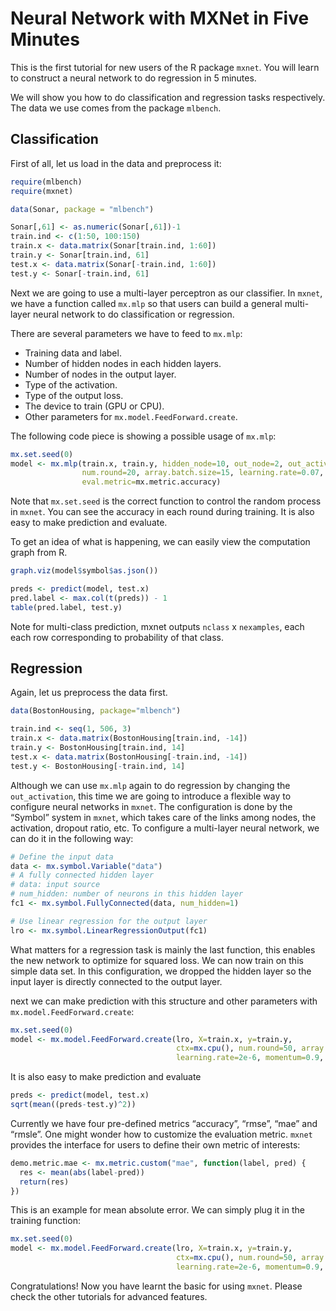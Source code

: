 Neural Network with MXNet in Five Minutes
=============================================

This is the first tutorial for new users of the R package `mxnet`. You will learn to construct a neural network to do regression in 5 minutes.

We will show you how to do classification and regression tasks respectively. The data we use comes from the package `mlbench`.

## Classification

First of all, let us load in the data and preprocess it:

```r
require(mlbench)
require(mxnet)

data(Sonar, package = "mlbench")

Sonar[,61] <- as.numeric(Sonar[,61])-1
train.ind <- c(1:50, 100:150)
train.x <- data.matrix(Sonar[train.ind, 1:60])
train.y <- Sonar[train.ind, 61]
test.x <- data.matrix(Sonar[-train.ind, 1:60])
test.y <- Sonar[-train.ind, 61]
```

Next we are going to use a multi-layer perceptron as our classifier. In `mxnet`, we have a function called `mx.mlp` so that users can build a general multi-layer neural network to do classification or regression.

There are several parameters we have to feed to `mx.mlp`:

- Training data and label.
- Number of hidden nodes in each hidden layers.
- Number of nodes in the output layer.
- Type of the activation.
- Type of the output loss.
- The device to train (GPU or CPU).
- Other parameters for `mx.model.FeedForward.create`.

The following code piece is showing a possible usage of `mx.mlp`:

```r
mx.set.seed(0)
model <- mx.mlp(train.x, train.y, hidden_node=10, out_node=2, out_activation="softmax",
                num.round=20, array.batch.size=15, learning.rate=0.07, momentum=0.9, 
                eval.metric=mx.metric.accuracy)
```

Note that `mx.set.seed` is the correct function to control the random process in `mxnet`. You can see the accuracy in each round during training. It is also easy to make prediction and evaluate.

To get an idea of what is happening, we can easily view the computation graph from R.

```r
graph.viz(model$symbol$as.json())
```

```r
preds <- predict(model, test.x)
pred.label <- max.col(t(preds)) - 1
table(pred.label, test.y)
```

Note for multi-class prediction, mxnet outputs `nclass` x `nexamples`, each each row corresponding to probability of that class.

## Regression

Again, let us preprocess the data first.

```r
data(BostonHousing, package="mlbench")

train.ind <- seq(1, 506, 3)
train.x <- data.matrix(BostonHousing[train.ind, -14])
train.y <- BostonHousing[train.ind, 14]
test.x <- data.matrix(BostonHousing[-train.ind, -14])
test.y <- BostonHousing[-train.ind, 14]
```

Although we can use `mx.mlp` again to do regression by changing the `out_activation`, this time we are going to introduce a flexible way to configure neural networks in `mxnet`. The configuration is done by the "Symbol" system in `mxnet`, which takes care of the links among nodes, the activation, dropout ratio, etc. To configure a multi-layer neural network, we can do it in the following way:

```r
# Define the input data
data <- mx.symbol.Variable("data")
# A fully connected hidden layer
# data: input source
# num_hidden: number of neurons in this hidden layer
fc1 <- mx.symbol.FullyConnected(data, num_hidden=1)

# Use linear regression for the output layer
lro <- mx.symbol.LinearRegressionOutput(fc1)
```

What matters for a regression task is mainly the last function, this enables the new network to optimize for squared loss. We can now train on this simple data set. In this configuration, we dropped the hidden layer so the input layer is directly connected to the output layer.

next we can make prediction with this structure and other parameters with `mx.model.FeedForward.create`:

```r
mx.set.seed(0)
model <- mx.model.FeedForward.create(lro, X=train.x, y=train.y,
                                     ctx=mx.cpu(), num.round=50, array.batch.size=20,
                                     learning.rate=2e-6, momentum=0.9, eval.metric=mx.metric.rmse)
```

It is also easy to make prediction and evaluate

```r
preds <- predict(model, test.x)
sqrt(mean((preds-test.y)^2))
```

Currently we have four pre-defined metrics "accuracy", "rmse", "mae" and "rmsle". One might wonder how to customize the evaluation metric. `mxnet` provides the interface for users to define their own metric of interests:

```r
demo.metric.mae <- mx.metric.custom("mae", function(label, pred) {
  res <- mean(abs(label-pred))
  return(res)
})
```

This is an example for mean absolute error. We can simply plug it in the training function:

```r
mx.set.seed(0)
model <- mx.model.FeedForward.create(lro, X=train.x, y=train.y,
                                     ctx=mx.cpu(), num.round=50, array.batch.size=20,
                                     learning.rate=2e-6, momentum=0.9, eval.metric=demo.metric.mae)
```

Congratulations! Now you have learnt the basic for using `mxnet`. Please check the other tutorials for advanced features.


